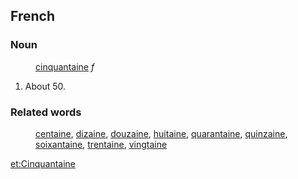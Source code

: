 ==French==
===Noun===
:[[cinquantaine]] ''f''
#About 50.
===Related words===
:[[centaine]], [[dizaine]], [[douzaine]], [[huitaine]], [[quarantaine]], [[quinzaine]], [[soixantaine]], [[trentaine]], [[vingtaine]]

[[et:Cinquantaine]]